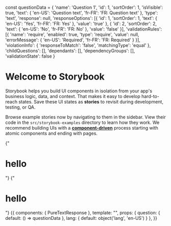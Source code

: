  const questionData = {
  'name': 'Question 1', 'id': 1, 'sortOrder': 1, 'isVisible': true, 'text': { 'en-US': 'Question text', 'fr-FR': 'FR: Question text' }, 'type': 'text', 'response': null, 'responseOptions': [{ 'id': 1, 'sortOrder': 1, 'text': { 'en-US': 'Yes', 'fr-FR': 'FR: Yes' }, 'value': 'true' }, { 'id': 2, 'sortOrder': 2, 'text': { 'en-US': 'No', 'fr-FR': 'FR: No' }, 'value': 'false' }], 'validationRules': [{ 'name': 'require', 'enabled': true, 'type': 'require', 'value': null, 'errorMessage': { 'en-US': 'Required', 'fr-FR': 'FR: Required' } }], 'violationInfo': { 'responseToMatch': 'false', 'matchingType': 'equal' }, 'childQuestions': [], 'dependants': [], 'dependencyGroups': [], 'validationState': false
}

<Meta title="test/Introduction" />



# Welcome to Storybook

Storybook helps you build UI components in isolation from your app's business logic, data, and context.
That makes it easy to develop hard-to-reach states. Save these UI states as **stories** to revisit during development, testing, or QA.

Browse example stories now by navigating to them in the sidebar.
View their code in the `src/storybook-examples` directory to learn how they work.
We recommend building UIs with a [**component-driven**](https://componentdriven.org) process starting with atomic components and ending with pages.

<Props of={PureTextResponse} />

  <Story name="Simple Stosssry">
    {"<h1>hello</h1>"}
  </Story>

  
  <Story name="test component">
    {"<h1>hello</h1>"}
  </Story>

  <Story name="Simple Story">
    {{
      components: { PureTextResponse },
      template: "<pure-text-response :question='question' />",
        props: {
    question: {
      default: () => questionData
    },
    lang: {
      default: object('lang', 'en-US')
    }
  },
    }}
  </Story>
